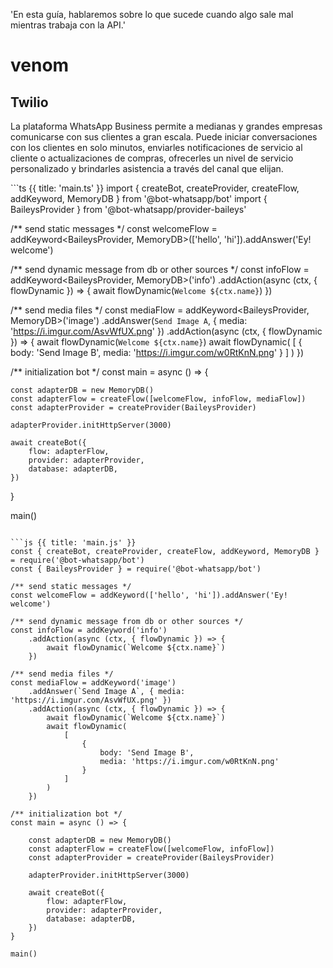   'En esta guía, hablaremos sobre lo que sucede cuando algo sale mal mientras trabaja con la API.'

# venom

## Twilio

La plataforma WhatsApp Business permite a medianas y grandes empresas comunicarse con sus clientes a gran escala. Puede iniciar conversaciones con los clientes en solo minutos, enviarles notificaciones de servicio al cliente o actualizaciones de compras, ofrecerles un nivel de servicio personalizado y brindarles asistencia a través del canal que elijan.

<CodeGroup>
```ts {{ title: 'main.ts' }}
import { createBot, createProvider, createFlow, addKeyword, MemoryDB } from '@bot-whatsapp/bot'
import { BaileysProvider } from '@bot-whatsapp/provider-baileys'

/** send static messages */
const welcomeFlow = addKeyword<BaileysProvider, MemoryDB>(['hello', 'hi']).addAnswer('Ey! welcome')

/** send dynamic message from db or other sources */
const infoFlow = addKeyword<BaileysProvider, MemoryDB>('info')
    .addAction(async (ctx, { flowDynamic }) => {
        await flowDynamic(`Welcome ${ctx.name}`)
    })

/** send media files */
const mediaFlow = addKeyword<BaileysProvider, MemoryDB>('image')
    .addAnswer(`Send Image A`, { media: 'https://i.imgur.com/AsvWfUX.png' })
    .addAction(async (ctx, { flowDynamic }) => {
        await flowDynamic(`Welcome ${ctx.name}`)
        await flowDynamic(
            [
                {
                    body: 'Send Image B',
                    media: 'https://i.imgur.com/w0RtKnN.png'
                }
            ]
        )
    })

/** initialization bot */
const main = async () => {

    const adapterDB = new MemoryDB()
    const adapterFlow = createFlow([welcomeFlow, infoFlow, mediaFlow])
    const adapterProvider = createProvider(BaileysProvider)

    adapterProvider.initHttpServer(3000)

    await createBot({
        flow: adapterFlow,
        provider: adapterProvider,
        database: adapterDB,
    })
}

main()

```

```js {{ title: 'main.js' }}
const { createBot, createProvider, createFlow, addKeyword, MemoryDB } = require('@bot-whatsapp/bot')
const { BaileysProvider } = require('@bot-whatsapp/bot')

/** send static messages */
const welcomeFlow = addKeyword(['hello', 'hi']).addAnswer('Ey! welcome')

/** send dynamic message from db or other sources */
const infoFlow = addKeyword('info')
    .addAction(async (ctx, { flowDynamic }) => {
        await flowDynamic(`Welcome ${ctx.name}`)
    })

/** send media files */
const mediaFlow = addKeyword('image')
    .addAnswer(`Send Image A`, { media: 'https://i.imgur.com/AsvWfUX.png' })
    .addAction(async (ctx, { flowDynamic }) => {
        await flowDynamic(`Welcome ${ctx.name}`)
        await flowDynamic(
            [
                {
                    body: 'Send Image B',
                    media: 'https://i.imgur.com/w0RtKnN.png'
                }
            ]
        )
    })

/** initialization bot */
const main = async () => {

    const adapterDB = new MemoryDB()
    const adapterFlow = createFlow([welcomeFlow, infoFlow])
    const adapterProvider = createProvider(BaileysProvider)

    adapterProvider.initHttpServer(3000)

    await createBot({
        flow: adapterFlow,
        provider: adapterProvider,
        database: adapterDB,
    })
}

main()

```
</CodeGroup>